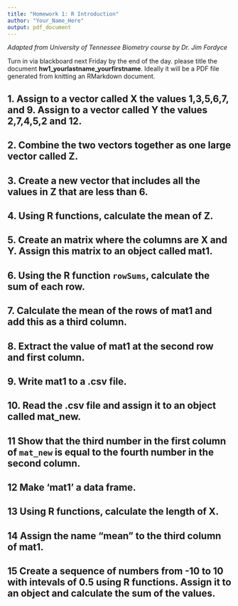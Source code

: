 ```yaml
---
title: "Homework 1: R Introduction"
author: "Your_Name_Here"
output: pdf_document
---
```


*Adapted from University of Tennessee Biometry course by Dr. Jim Fordyce*

Turn in via blackboard next Friday by the end of the day. please title the document **hw1_yourlastname_yourfirstname**. Ideally it will be a PDF file generated from knitting an RMarkdown document.


## 1. Assign to a vector called X the values 1,3,5,6,7, and 9. Assign to a vector called Y the values 2,7,4,5,2 and 12.



 
## 2. Combine the two vectors together as one large vector called Z.



## 3. Create a new vector that includes all the values in Z that are less than 6.



## 4. Using R functions, calculate the mean of Z.



## 5. Create an matrix where the columns are X and Y. Assign this matrix to an object called mat1.



## 6. Using the R function `rowSums`, calculate the sum of each row.



## 7. Calculate the mean of the rows of mat1 and add this as a third column.



## 8. Extract the value of mat1 at the second row and first column.



## 9. Write mat1 to a .csv file.



## 10. Read the .csv file and assign it to an object called mat_new.




## 11 Show that the third number in the first column of `mat_new` is equal to the fourth number in the second column.



## 12 Make 'mat1' a data frame.



## 13 Using R functions, calculate the length of X.



## 14 Assign the name "mean" to the third column of mat1.


## 15 Create a sequence of numbers from -10 to 10 with intevals of 0.5 using R functions. Assign it to an object and calculate the sum of the values.




